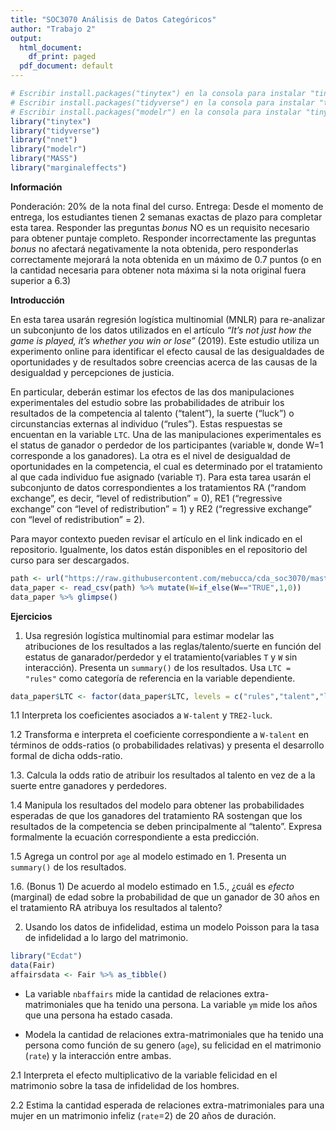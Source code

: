 ```yaml
---
title: "SOC3070 Análisis de Datos Categóricos"
author: "Trabajo 2"
output:
  html_document:
    df_print: paged
  pdf_document: default
---
```


```r
# Escribir install.packages("tinytex") en la consola para instalar "tinytex"
# Escribir install.packages("tidyverse") en la consola para instalar "tinytex"
# Escribir install.packages("modelr") en la consola para instalar "tinytex"
library("tinytex")
library("tidyverse")
library("nnet")
library("modelr")
library("MASS")
library("marginaleffects")
```

**Información**

Ponderación: 20% de la nota final del curso.
Entrega: Desde el momento de entrega, los estudiantes tienen 2 semanas exactas de plazo para completar esta tarea. Responder las preguntas _bonus_ NO es un requisito necesario para obtener puntaje completo. Responder incorrectamente las preguntas _bonus_ no afectará negativamente la nota obtenida, pero responderlas correctamente mejorará la nota obtenida en un máximo de 0.7 puntos (o en la cantidad necesaria para obtener nota máxima si la nota original fuera superior a 6.3)

**Introducción**

En esta tarea usarán regresión logística multinomial (MNLR) para re-analizar un subconjunto de los datos utilizados en el artículo _"It’s not just how the game is played, it’s whether you win or lose"_ (2019). Este estudio utiliza un experimento online para identificar el efecto causal de las desigualdades de oportunidades y de resultados sobre creencias acerca de las causas de la desigualdad y percepciones de justicia. 

En particular, deberán estimar los efectos de las dos manipulaciones experimentales del estudio sobre las probabilidades de atribuir los resultados de la competencia al talento ("talent"), la suerte ("luck") o circunstancias externas al individuo  ("rules"). Estas respuestas se encuentan en la variable `LTC`. Una de las manipulaciones experimentales es el status de ganador o perdedor de los participantes (variable `W`, donde W=1 corresponde a los ganadores). La otra es el nivel de desigualdad de oportunidades en la competencia, el cual es determinado por el tratamiento al que cada individuo fue asignado (variable `T`). Para esta tarea usarán el subconjunto de datos correspondientes a los tratamientos RA ("random exchange", es decir, "level of redistribution" = 0), RE1 ("regressive exchange" con "level of redistribution" = 1) y RE2 ("regressive exchange" con "level of redistribution" = 2). 

Para mayor contexto pueden revisar el artículo en el link indicado en el repositorio. Igualmente, los datos están disponibles en el repositorio del curso para ser descargados. 

````r
path <- url("https://raw.githubusercontent.com/mebucca/cda_soc3070/master/homework/t_2/data_t_2.csv")
data_paper <- read_csv(path) %>% mutate(W=if_else(W=="TRUE",1,0))
data_paper %>% glimpse()
````

\pagebreak

**Ejercicios**

1. Usa regresión logística multinomial para estimar modelar las atribuciones de los resultados a las reglas/talento/suerte en función del estatus de ganarador/perdedor y el tratamiento(variables `T` y `W` sin interacción). Presenta un `summary()` de los resultados. Usa `LTC = "rules"` como categoría de referencia en la variable dependiente.

````r
data_paper$LTC <- factor(data_paper$LTC, levels = c("rules","talent","luck"))
````

1.1 Interpreta los coeficientes asociados a `W-talent` y  `TRE2-luck`.


1.2 Transforma e interpreta el coeficiente correspondiente a `W-talent` en términos de odds-ratios (o probabilidades relativas) y presenta el desarrollo formal de dicha odds-ratio.


1.3. Calcula la odds ratio de atribuir los resultados al talento en vez de a la suerte entre ganadores y perdedores.


1.4 Manipula los resultados del modelo para obtener las probabilidades esperadas de que los ganadores del tratamiento RA sostengan que los resultados de la competencia se deben principalmente al "talento". Expresa formalmente la ecuación correspondiente a esta predicción.


1.5 Agrega un control por `age` al modelo estimado en 1. Presenta un `summary()` de los resultados.


1.6. (Bonus 1) De acuerdo al modelo estimado en 1.5., ¿cuál es _efecto_ (marginal) de edad sobre la probabilidad de que un ganador de 30 años en el tratamiento RA atribuya los resultados al talento?


2. Usando los datos de infidelidad, estima un modelo Poisson para la tasa de infidelidad a lo largo del matrimonio.

```r
library("Ecdat")
data(Fair)
affairsdata <- Fair %>% as_tibble()
```

- La variable `nbaffairs` mide la cantidad de relaciones extra-matrimoniales que ha tenido una persona. La variable `ym` mide los años que una persona ha estado casada.
 
- Modela la cantidad de relaciones extra-matrimoniales que ha tenido una persona como función de su genero (`age`), su felicidad en el matrimonio (`rate`) y la interacción entre ambas.


2.1 Interpreta el efecto multiplicativo de la variable felicidad en el matrimonio sobre la tasa de infidelidad de los hombres.


2.2 Estima la cantidad esperada de relaciones extra-matrimoniales para una mujer en un matrimonio infeliz (`rate`=2) de 20 años de duración.

